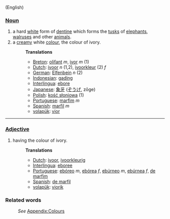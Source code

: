 (English)

===[[Noun]]===
#a hard [[white]] form of [[dentine]] which forms the [[tusk]]s of [[elephant]]s, [[walrus]]es and other [[animal]]s.
#a [[cream]]y white [[color|colour]], the colour of ivory.
#:'''Translations'''
#:*[[Breton]]: [[olifant]] ''m'', [[ivor]] ''m'' (1)
#:*[[Dutch]]: [[ivoor]] ''n'' (1,2), [[ivoorkleur]] (2) ''f''
#:*[[German]]: [[Elfenbein]] ''n'' (2)
#:*[[Indonesian]]: [[gading]]
#:*[[Interlingua]]: [[ebore]]
#:*[[Japanese]]: [[象牙]] ([[ぞうげ]], zōge)
#:*[[Polish]]: [[kość słoniowa]] (1)
#:*[[Portuguese]]: [[marfim]] ''m''
#:*[[Spanish]]: [[marfil]] ''m''
#:*[[volapük]]: [[vior]]

----

===[[Adjective]]===
#having the colour of ivory.
#:'''Translations'''
#:*[[Dutch]]: [[ivoor]], [[ivoorkleurig]]
#:*[[Interlingua]]: [[eboree]]
#:*[[Portuguese]]: [[ebóreo]] ''m'', [[ebórea]] ''f'', [[ebúrneo]] ''m'', [[ebúrnea]] ''f'', [[de marfim]]
#:*[[Spanish]]: [[de marfil]]
#:*[[volapük]]: [[viorik]]

===Related words===
:''See'' [[Wiktionary_Appendix:Colours|Appendix:Colours]]